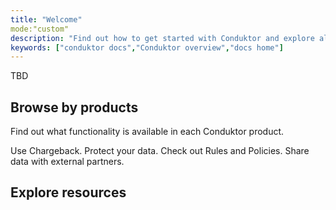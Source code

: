 ```yaml
---
title: "Welcome"
mode:"custom"
description: "Find out how to get started with Conduktor and explore all the functionality provided by our Enterprise Data Management Platform for streaming."
keywords: ["conduktor docs","Conduktor overview","docs home"]
---
```


TBD

## Browse by products

Find out what functionality is available in each Conduktor product.

<CardGroup cols={2}>
  <Card title="Scale" icon="turtle" href="quickstart">
    Use Chargeback.
  </Card>
  <Card title="Shield" icon="Shield">
    Protect your data.
  </Card>
  <Card title="Trust" icon="key">
    Check out Rules and Policies.
  </Card>
  <Card title="Exchange" icon="share">
    Share data with external partners.
  </Card>
</CardGroup>

## Explore resources